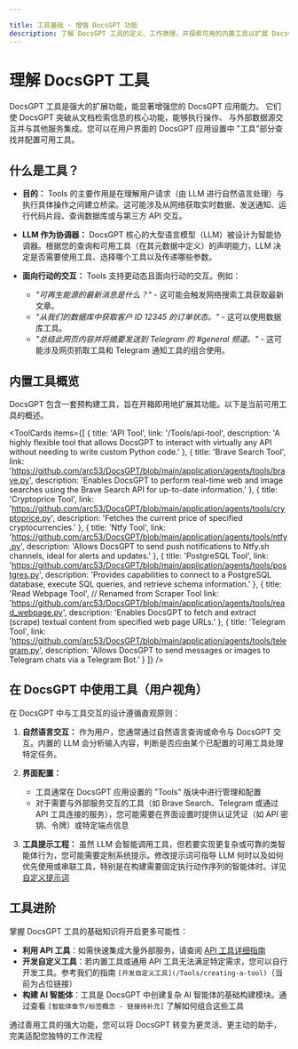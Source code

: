 ```yaml
---

title: 工具基础 - 增强 DocsGPT 功能
description: 了解 DocsGPT 工具的定义、工作原理，并探索可用的内置工具以扩展 DocsGPT 的功能。
---
```



# 理解 DocsGPT 工具

DocsGPT 工具是强大的扩展功能，能显著增强您的 DocsGPT 应用能力。
它们使 DocsGPT 突破从文档检索信息的核心功能，能够执行操作、
与外部数据源交互并与其他服务集成。您可以在用户界面的 DocsGPT 应用设置中
"工具"部分查找并配置可用工具。

## 什么是工具？

-   **目的：** Tools 的主要作用是在理解用户请求（由 LLM 进行自然语言处理）与执行具体操作之间建立桥梁。这可能涉及从网络获取实时数据、发送通知、运行代码片段、查询数据库或与第三方 API 交互。

-   **LLM 作为协调器：** DocsGPT 核心的大型语言模型（LLM）被设计为智能协调器。根据您的查询和可用工具（在其元数据中定义）的声明能力，LLM 决定是否需要使用工具、选择哪个工具以及传递哪些参数。

-   **面向行动的交互：** Tools 支持更动态且面向行动的交互。例如：
    * *"可再生能源的最新消息是什么？"* - 这可能会触发网络搜索工具获取最新文章。
    * *"从我们的数据库中获取客户 ID 12345 的订单状态。"* - 这可以使用数据库工具。
    * *"总结此网页内容并将摘要发送到 Telegram 的 #general 频道。"* - 这可能涉及网页抓取工具和 Telegram 通知工具的组合使用。

## 内置工具概览

DocsGPT 包含一套预构建工具，旨在开箱即用地扩展其功能。以下是当前可用工具的概述。

<ToolCards
  items={[
    {
      title: 'API Tool',
      link: '/Tools/api-tool',
      description: 'A highly flexible tool that allows DocsGPT to interact with virtually any API without needing to write custom Python code.'
    },
    {
      title: 'Brave Search Tool',
      link: 'https://github.com/arc53/DocsGPT/blob/main/application/agents/tools/brave.py',
      description: 'Enables DocsGPT to perform real-time web and image searches using the Brave Search API for up-to-date information.'
    },
    {
      title: 'Cryptoprice Tool',
      link: 'https://github.com/arc53/DocsGPT/blob/main/application/agents/tools/cryptoprice.py',
      description: 'Fetches the current price of specified cryptocurrencies.'
    },
    {
      title: 'Ntfy Tool',
      link: 'https://github.com/arc53/DocsGPT/blob/main/application/agents/tools/ntfy.py',
      description: 'Allows DocsGPT to send push notifications to Ntfy.sh channels, ideal for alerts and updates.'
    },
    {
      title: 'PostgreSQL Tool',
      link: 'https://github.com/arc53/DocsGPT/blob/main/application/agents/tools/postgres.py',
      description: 'Provides capabilities to connect to a PostgreSQL database, execute SQL queries, and retrieve schema information.'
    },
    {
      title: 'Read Webpage Tool', // Renamed from Scraper Tool
      link: 'https://github.com/arc53/DocsGPT/blob/main/application/agents/tools/read_webpage.py',
      description: 'Enables DocsGPT to fetch and extract (scrape) textual content from specified web page URLs.'
    },
    {
      title: 'Telegram Tool',
      link: 'https://github.com/arc53/DocsGPT/blob/main/application/agents/tools/telegram.py',
      description: 'Allows DocsGPT to send messages or images to Telegram chats via a Telegram Bot.'
    }
  ]}
/>

## 在 DocsGPT 中使用工具（用户视角）

在 DocsGPT 中与工具交互的设计遵循直观原则：

1.  **自然语言交互：** 作为用户，您通常通过自然语言查询或命令与 DocsGPT 交互。内置的 LLM 会分析输入内容，判断是否应由某个已配置的可用工具处理特定任务。

2.  **界面配置：**
    * 工具通常在 DocsGPT 应用设置的 "Tools" 版块中进行管理和配置
    * 对于需要与外部服务交互的工具（如 Brave Search、Telegram 或通过 API 工具连接的服务），您可能需要在界面设置时提供认证凭证（如 API 密钥、令牌）或特定端点信息

3.  **工具提示工程：** 虽然 LLM 会智能调用工具，但若要实现更复杂或可靠的类智能体行为，您可能需要定制系统提示。修改提示词可指导 LLM 何时以及如何优先使用或串联工具，特别是在构建需要固定执行动作序列的智能体时。详见[自定义提示词](/Guides/Customising-prompts)

## 工具进阶

掌握 DocsGPT 工具的基础知识将开启更多可能性：

* **利用 API 工具**：如需快速集成大量外部服务，请查阅 [API 工具详细指南](/Tools/api-tool)
* **开发自定义工具**：若内置工具或通用 API 工具无法满足特定需求，您可以自行开发工具。参考我们的指南 `[开发自定义工具](/Tools/creating-a-tool)`（当前为占位链接）
* **构建 AI 智能体**：工具是 DocsGPT 中创建复杂 AI 智能体的基础构建模块。通过查看 `[智能体章节/标签概念 - 链接待补充]` 了解如何组合这些工具

通过善用工具的强大功能，您可以将 DocsGPT 转变为更灵活、更主动的助手，完美适配您独特的工作流程